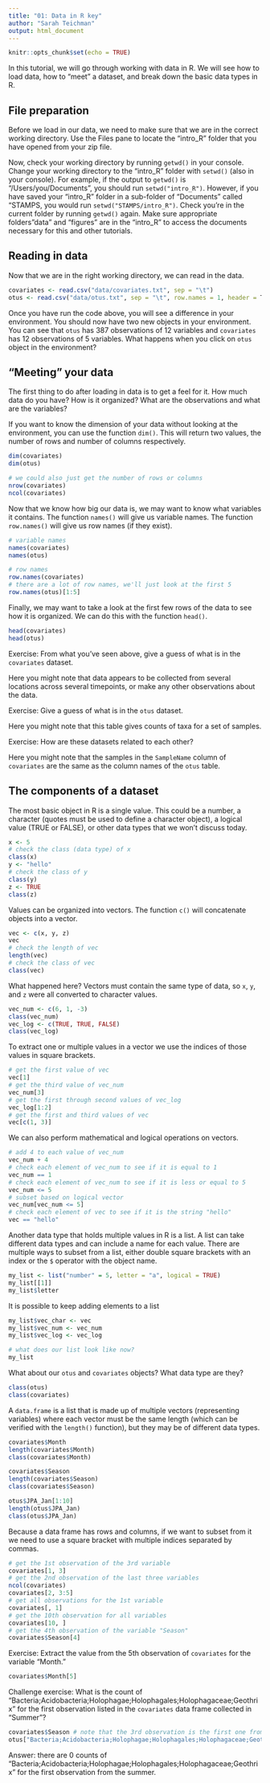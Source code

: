 ```yaml
---
title: "01: Data in R key"
author: "Sarah Teichman"
output: html_document
---
```


```r
knitr::opts_chunk$set(echo = TRUE)
```

In this tutorial, we will go through working with data in R. We will see how to load data, how to "meet" a dataset, and break down the basic data types in R. 

## File preparation 

Before we load in our data, we need to make sure that we are in the correct working directory. Use the Files pane to locate the "intro_R" folder that you have opened from your zip file. 

Now, check your working directory by running `getwd()` in your console. Change your working directory to the "intro_R" folder with `setwd()` (also in your console). For example, if the output to `getwd()` is "/Users/you/Documents", you should run `setwd("intro_R")`. However, if you have saved your "intro_R" folder in a sub-folder of "Documents" called "STAMPS, you would run `setwd("STAMPS/intro_R")`. Check you're in the current folder by running `getwd()` again. Make sure appropriate folders "data" and "figures" are in the "intro_R" to access the documents necessary for this and other tutorials. 

## Reading in data 

Now that we are in the right working directory, we can read in the data. 

```r
covariates <- read.csv("data/covariates.txt", sep = "\t")
otus <- read.csv("data/otus.txt", sep = "\t", row.names = 1, header = T)
```

Once you have run the code above, you will see a difference in your environment. You should now have two new objects in your environment. You can see that `otus` has 387 observations of 12 variables and `covariates` has 12 observations of 5 variables. What happens when you click on `otus` object in the environment? 

## "Meeting" your data 

The first thing to do after loading in data is to get a feel for it. How much data do you have? How is it organized? What are the observations and what are the variables? 

If you want to know the dimension of your data without looking at the environment, you can use the function `dim()`. This will return two values, the number of rows and number of columns respectively. 

```r
dim(covariates)
dim(otus)

# we could also just get the number of rows or columns
nrow(covariates)
ncol(covariates)
```

Now that we know how big our data is, we may want to know what variables it contains. The function `names()` will give us variable names. The function `row.names()` will give us row names (if they exist). 

```r
# variable names
names(covariates)
names(otus)

# row names
row.names(covariates)
# there are a lot of row names, we'll just look at the first 5
row.names(otus)[1:5] 
```

Finally, we may want to take a look at the first few rows of the data to see how it is organized. We can do this with the function `head()`. 

```r
head(covariates)
head(otus)
```

Exercise: From what you've seen above, give a guess of what is in the `covariates` dataset.

Here you might note that data appears to be collected from several locations across several timepoints, or make any other observations about the data. 

Exercise: Give a guess of what is in the `otus` dataset. 

Here you might note that this table gives counts of taxa for a set of samples. 

Exercise: How are these datasets related to each other? 

Here you might note that the samples in the `SampleName` column of `covariates` are the same as the column names of the `otus` table.

## The components of a dataset 

The most basic object in R is a single value. This could be a number, a character (quotes must be used to define a character object), a logical value (TRUE or FALSE), or other data types that we won't discuss today. 

```r
x <- 5
# check the class (data type) of x
class(x)
y <- "hello"
# check the class of y
class(y)
z <- TRUE
class(z)
```

Values can be organized into vectors. The function `c()` will concatenate objects into a vector. 

```r
vec <- c(x, y, z)
vec
# check the length of vec
length(vec)
# check the class of vec
class(vec)
```

What happened here? Vectors must contain the same type of data, so `x`, `y`, and `z` were all converted to character values. 

```r
vec_num <- c(6, 1, -3)
class(vec_num)
vec_log <- c(TRUE, TRUE, FALSE)
class(vec_log)
```

To extract one or multiple values in a vector we use the indices of those values in square brackets. 

```r
# get the first value of vec
vec[1]
# get the third value of vec_num
vec_num[3]
# get the first through second values of vec_log
vec_log[1:2]
# get the first and third values of vec
vec[c(1, 3)]
```

We can also perform mathematical and logical operations on vectors. 

```r
# add 4 to each value of vec_num
vec_num + 4
# check each element of vec_num to see if it is equal to 1
vec_num == 1
# check each element of vec_num to see if it is less or equal to 5
vec_num <= 5
# subset based on logical vector 
vec_num[vec_num <= 5]
# check each element of vec to see if it is the string "hello" 
vec == "hello"
```

Another data type that holds multiple values in R is a list. A list can take different data types and can include a name for each value. There are multiple ways to subset from a list, either double square brackets with an index or the `$` operator with the object name. 

```r
my_list <- list("number" = 5, letter = "a", logical = TRUE)
my_list[[1]]
my_list$letter
```

It is possible to keep adding elements to a list
```r
my_list$vec_char <- vec
my_list$vec_num <- vec_num
my_list$vec_log <- vec_log

# what does our list look like now?
my_list
```

What about our `otus` and `covariates` objects? What data type are they? 

```r
class(otus)
class(covariates)
```

A `data.frame` is a list that is made up of multiple vectors (representing variables) where each vector must be the same length (which can be verified with the `length()` function), but they may be of different data types. 

```r
covariates$Month
length(covariates$Month)
class(covariates$Month)

covariates$Season
length(covariates$Season)
class(covariates$Season)

otus$JPA_Jan[1:10]
length(otus$JPA_Jan)
class(otus$JPA_Jan)
```

Because a data frame has rows and columns, if we want to subset from it we need to use a square bracket with multiple indices separated by commas. 

```r
# get the 1st observation of the 3rd variable 
covariates[1, 3]
# get the 2nd observation of the last three variables 
ncol(covariates)
covariates[2, 3:5]
# get all observations for the 1st variable 
covariates[, 1]
# get the 10th observation for all variables 
covariates[10, ]
# get the 4th observation of the variable "Season" 
covariates$Season[4]
```

Exercise: Extract the value from the 5th observation of `covariates` for the variable "Month." 

```r
covariates$Month[5]                                                                                   
```

Challenge exercise: What is the count of "Bacteria;Acidobacteria;Holophagae;Holophagales;Holophagaceae;Geothrix" for the first observation listed in the `covariates` data frame collected in "Summer"? 

```r
covariates$Season # note that the 3rd observation is the first one from the summer
otus["Bacteria;Acidobacteria;Holophagae;Holophagales;Holophagaceae;Geothrix", 3]
```

Answer: there are $0$ counts of "Bacteria;Acidobacteria;Holophagae;Holophagales;Holophagaceae;Geothrix" for the first observation from the summer.